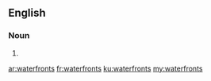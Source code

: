 ==English==

===Noun===
{{head|en|plural}}

# {{plural of|waterfront|lang=en}}

[[ar:waterfronts]]
[[fr:waterfronts]]
[[ku:waterfronts]]
[[my:waterfronts]]